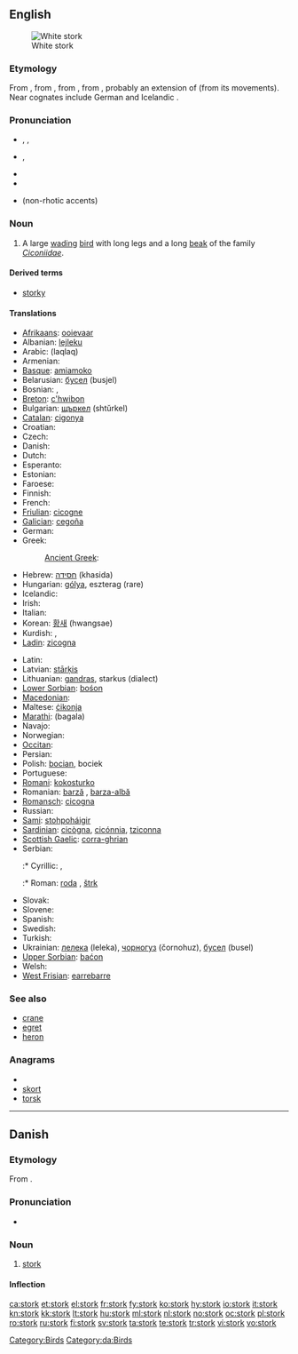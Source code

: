 {{wikipedia|dab=stork}}
==English==

[[Image:White Stork 3weeks.jpg|thumbnail|right|White stork]]

===Etymology===
From {{etyl|enm|en}} {{term|stork|lang=enm}}, from {{etyl|ang|en}} {{term|storc|lang=ang}}, from {{proto|Germanic|sturkaz|lang=en}}, from {{proto|Indo-European|str̥gos|lang=en}}, probably an extension of {{proto|Indo-European|ster-|stiff|lang=en|title=}} (from its movements).  Near cognates include German {{term|Storch|lang=de}} and Icelandic {{term|storkur|lang=is}}.

===Pronunciation===
* {{a|US}} {{enPR|stôrk}}, {{IPA|/stɔrk/}}, {{SAMPA|/stOrk/}}
* {{a|UK}} {{IPA|/stɔːk/}}, {{SAMPA|/stO:k/}}
* {{audio|en-us-stork.ogg|Audio (US)}}
* {{rhymes|ɔː(r)k}}
* {{homophones|stalk}} (non-rhotic accents)

===Noun===
{{en-noun}}

# A large [[wade|wading]] [[bird]] with long legs and a long [[beak]] of the family ''[[Ciconiidae]]''.

====Derived terms====
* [[storky]]

====Translations====
{{trans-top|large wading bird}}
* [[Afrikaans]]: [[ooievaar]]
* Albanian: [[lejleku]]
* Arabic: {{Arab|[[لقلق]]}} (laqlaq)
* Armenian: {{t+|hy|արագիլ|tr=aragil}}
* [[Basque]]: [[amiamoko]]
* Belarusian: [[бусел]] (busjel)
* Bosnian: {{t-|bs|roda|f}}, {{t-|bs|št'rk|m}}
* [[Breton]]: [[c'hwibon]]
* Bulgarian: [[щъркел]] (shtŭrkel)
* [[Catalan]]: [[cigonya]]
* Croatian: {{t-|hr|roda|f}}
* Czech: {{t-|cs|čáp|m}}
* Danish: {{t-|da|stork}}
* Dutch: {{t+|nl|ooievaar|m}}
* Esperanto: {{t-|eo|cikonio|xs=Esperanto}}
* Estonian: {{t+|et|toonekurg}}
* Faroese: {{t-|fo|storkur|xs=Faroese}}
* Finnish: {{t+|fi|haikara}}
* French: {{t+|fr|cigogne|f}}
* [[Friulian]]: [[cicogne]]
* [[Galician]]: [[cegoña]]
* German: {{t+|de|Storch|m}}
* Greek: {{t+|el|πελαργός|tr=pelargós}}
*: [[Ancient Greek]]: {{tø|grc|πελαργός|tr=pelargos|sc=polytonic}}
* Hebrew: [[חסידה]] (khasida) {{f}}
* Hungarian: [[gólya]], eszterag (rare)
* Icelandic: {{t+|is|storkur}}
* Irish: {{t-|ga|storc|xs=Irish}}
* Italian: {{t+|it|cicogna|f}}
* Korean: [[황새]] (hwangsae)
* Kurdish: {{ku-Arab|[[له‌قله‌ق]]}}, {{ku-Arab|[[حاجی له‌قله‌ق]]}}
* [[Ladin]]: [[zicogna]]
{{trans-mid}}
* Latin: {{t-|la|ciconia}}
* Latvian: [[stārķis]]
* Lithuanian: [[gandras]], starkus (dialect)
* [[Lower Sorbian]]: [[bośon]]
* [[Macedonian]]: {{t-|mk|штрк|m|tr=štrk}}
* Maltese: [[ċikonja]]
* [[Marathi]]: (bagala)
* Navajo: {{tø|nv|tsídii bidaanézí}}
* Norwegian: {{t+|no|stork}}
* [[Occitan]]: {{t|oc|cigonha|xs=Occitan}}
* Persian: {{t|fa|لک‌لک|tr=laklak|sc=fa-Arab}}
* Polish: [[bocian]], bociek
* Portuguese: {{t+|pt|cegonha}}
* [[Romani]]: [[kokosturko]] {{m}}
* Romanian: [[barză]] {{f}}, [[barza-albă]] {{f}}
* [[Romansch]]: [[cicogna]]
* Russian: {{t+|ru|аист|m|tr=áist}}
* [[Sami]]: [[stohpoháigir]]
* [[Sardinian]]: [[cicògna]], [[cicónnia]], [[tziconna]]
* [[Scottish Gaelic]]: [[corra-ghrian]]
* Serbian:
*:* Cyrillic: {{t-|sr|рода|f|sc=Cyrl}}, {{t-|sr|штрк|m|sc=Cyrl}}
*:* Roman: [[roda]] {{f}}, [[štrk]] {{m}}
* Slovak: {{t-|sk|bocian}}
* Slovene: {{t+|sl|štorklja|f}}
* Spanish: {{t+|es|cigüeña|f}}
* Swedish: {{t+|sv|stork}}
* Turkish: {{t+|tr|leylek}}
* Ukrainian: [[лелека]] (leleka), [[чорногуз]] (čornohuz), [[бусел]] (busel)
* [[Upper Sorbian]]: [[baćon]]
* Welsh: {{t-|cy|ciconia|xs=Welsh}}
* [[West Frisian]]: [[earrebarre]]
{{trans-bottom}}

===See also===
* [[crane]]
* [[egret]]
* [[heron]]

===Anagrams===
* {{alphagram|korst}}
* [[skort#English|skort]]
* [[torsk#English|torsk]]

[[Category:Birds]]

----

==Danish==
{{wikipedia|lang=da}}

===Etymology===

From {{etyl|non|da}} {{term|storkr||stork|lang=non}}.

===Pronunciation===
* {{IPA|/stɔːrk/|[sd̥ɒːɡ̊]|lang=da}}

===Noun===
{{da-noun|en|e}}

# [[stork#English|stork]]

====Inflection====
{{da-noun-infl|en|e}}

[[Category:da:Birds]]

[[ca:stork]]
[[et:stork]]
[[el:stork]]
[[fr:stork]]
[[fy:stork]]
[[ko:stork]]
[[hy:stork]]
[[io:stork]]
[[it:stork]]
[[kn:stork]]
[[kk:stork]]
[[lt:stork]]
[[hu:stork]]
[[ml:stork]]
[[nl:stork]]
[[no:stork]]
[[oc:stork]]
[[pl:stork]]
[[ro:stork]]
[[ru:stork]]
[[fi:stork]]
[[sv:stork]]
[[ta:stork]]
[[te:stork]]
[[tr:stork]]
[[vi:stork]]
[[vo:stork]]